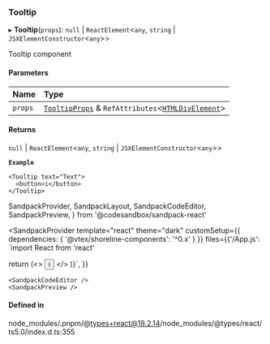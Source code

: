 ### Tooltip

▸ **Tooltip**(`props`): `null` \| `ReactElement`\<`any`, `string` \| `JSXElementConstructor`\<`any`\>\>

Tooltip component

#### Parameters

| Name    | Type                                                                                                                                              |
| :------ | :------------------------------------------------------------------------------------------------------------------------------------------------ |
| `props` | [`TooltipProps`](/components/tooltip/props.md) & `RefAttributes`\<[`HTMLDivElement`](https://developer.mozilla.org/docs/Web/API/HTMLDivElement)\> |

#### Returns

`null` \| `ReactElement`\<`any`, `string` \| `JSXElementConstructor`\<`any`\>\>

**`Example`**

```tsx copy showLineNumbers filename="example.tsx"
<Tooltip text="Text">
  <button>i</button>
</Tooltip>
```

SandpackProvider,
SandpackLayout,
SandpackCodeEditor,
SandpackPreview,
} from '@codesandbox/sandpack-react'

<SandpackProvider
template="react"
theme="dark"
customSetup={{ dependencies: { '@vtex/shoreline-components': '^0.x' } }}
files={{'/App.js': `import React from 'react'

return (<>
<Tooltip text="Text">
<button>i</button>
</Tooltip>
</>
)}`,
}}

>   <SandpackLayout>

    <SandpackCodeEditor />
    <SandpackPreview />

  </SandpackLayout>
</SandpackProvider>

#### Defined in

node_modules/.pnpm/@types+react@18.2.14/node_modules/@types/react/ts5.0/index.d.ts:355

